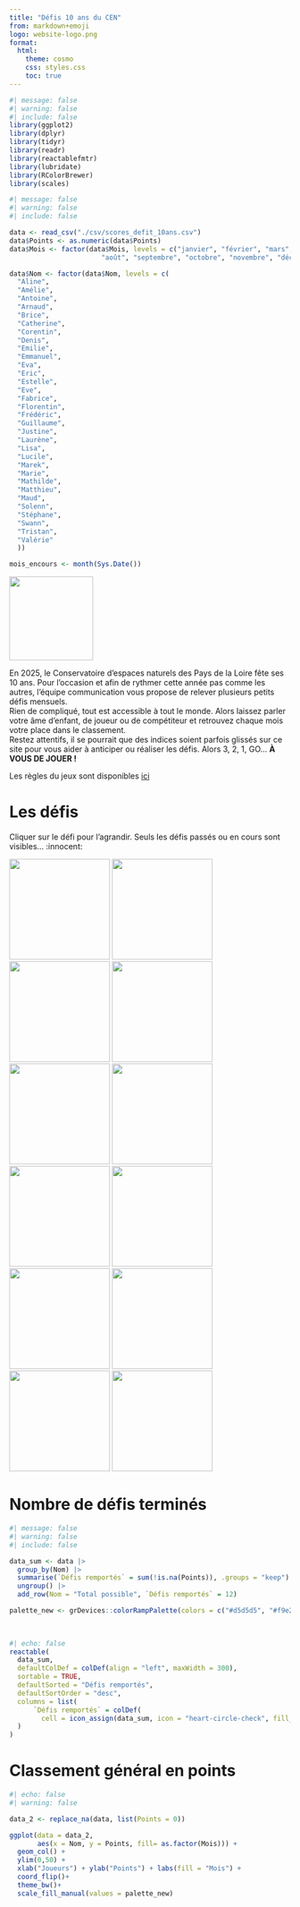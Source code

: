 ```yaml
---
title: "Défis 10 ans du CEN"
from: markdown+emoji
logo: website-logo.png
format:
  html:
    theme: cosmo
    css: styles.css
    toc: true
---
```


```r
#| message: false
#| warning: false
#| include: false
library(ggplot2)
library(dplyr)
library(tidyr)
library(readr)
library(reactablefmtr)
library(lubridate)
library(RColorBrewer)
library(scales)
```


```r
#| message: false
#| warning: false
#| include: false

data <- read_csv("./csv/scores_defit_10ans.csv")
data$Points <- as.numeric(data$Points)
data$Mois <- factor(data$Mois, levels = c("janvier", "février", "mars", "avril", "mai", "juin", "juillet",
                       "août", "septembre", "octobre", "novembre", "décembre"))

data$Nom <- factor(data$Nom, levels = c(
  "Aline",
  "Amélie",
  "Antoine",
  "Arnaud",
  "Brice",
  "Catherine",
  "Corentin", 
  "Denis",
  "Emilie",
  "Emmanuel",
  "Eva",
  "Eric",
  "Estelle",
  "Eve",
  "Fabrice",
  "Florentin",
  "Frédéric",
  "Guillaume",
  "Justine",
  "Laurène",
  "Lisa",
  "Lucile",
  "Marek",
  "Marie",
  "Mathilde",
  "Matthieu",
  "Maud",
  "Solenn",
  "Stéphane",
  "Swann",
  "Tristan",
  "Valérie"
  ))

mois_encours <- month(Sys.Date())
```

::: {.column-}
![](./logo.png){fig-align="center" height=150} 
:::

En 2025, le Conservatoire d’espaces naturels des Pays de la Loire fête ses 10 ans. Pour l’occasion et afin de rythmer cette année pas comme les autres, l’équipe communication vous propose de relever plusieurs petits défis mensuels.  
Rien de compliqué, tout est accessible à tout le monde. Alors laissez parler votre âme d'enfant, de joueur ou de compétiteur et retrouvez chaque mois votre place dans le classement.  
Restez attentifs, il se pourrait que des indices soient parfois glissés sur ce site pour vous aider à anticiper ou réaliser les défis.
Alors 3, 2, 1, GO… **À VOUS DE JOUER !**

Les règles du jeux sont disponibles [ici](about.qmd)

# Les défis 

Cliquer sur le défi pour l'agrandir. Seuls les défis passés ou en cours sont 
visibles... :innocent:

::: {layout-ncol=3}

![](1.Janvier.jpg){fig-align="center" height=180 .lightbox} 
![](2.Fevrier.jpg){fig-align="center" height=180 .lightbox} 
![](3.Mars.jpg){fig-align="center" height=180 .lightbox}
![](4.Avril.jpg){fig-align="center" height=180 .lightbox}
![](5.Mai_blur.jpg){fig-align="center" height=180}
![](6.Juin_blur.jpg){fig-align="center" height=180}
![](7.Juillet_blur.jpg){fig-align="center" height=180}
![](8.Aout_blur.jpg){fig-align="center" height=180}
![](9.Septembre_blur.jpg){fig-align="center" height=180}
![](10.Octobre_blur.jpg){fig-align="center" height=180}
![](11.Novembre_blur.jpg){fig-align="center" height=180}
![](12.Decembre_blur.jpg){fig-align="center" height=180}
:::

# Nombre de défis terminés

```r
#| message: false
#| warning: false
#| include: false

data_sum <- data |>
  group_by(Nom) |> 
  summarise(`Défis remportés` = sum(!is.na(Points)), .groups = "keep") |> 
  ungroup() |> 
  add_row(Nom = "Total possible", `Défis remportés` = 12)

palette_new <- grDevices::colorRampPalette(colors = c("#d5d5d5", "#f9e2ff", "#e1f2c6", "#fefccb", "#fee8f4", "#def6ff", "#fbc0b8", "#ffe576", "#9ffacf", "#ffcb99", "#cecece", "#ff6b6b"))(12)
  
  
```

```r
#| echo: false
reactable(
  data_sum,
  defaultColDef = colDef(align = "left", maxWidth = 300), 
  sortable = TRUE,
  defaultSorted = "Défis remportés",
  defaultSortOrder = "desc",
  columns = list(
      `Défis remportés` = colDef(
        cell = icon_assign(data_sum, icon = "heart-circle-check", fill_color = "maroon1", show_values = "right"))
  )
)
```


# Classement général en points



```r
#| echo: false
#| warning: false

data_2 <- replace_na(data, list(Points = 0))

ggplot(data = data_2, 
       aes(x = Nom, y = Points, fill= as.factor(Mois))) +
  geom_col() +
  ylim(0,50) +
  xlab("Joueurs") + ylab("Points") + labs(fill = "Mois") +
  coord_flip()+
  theme_bw()+
  scale_fill_manual(values = palette_new)

```


